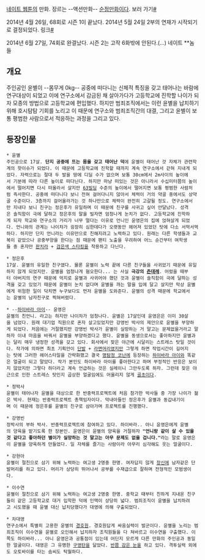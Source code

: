 [[네이트 웹툰]]의 만화. 장르는 --액션만화-- [[순정만화]]이다. 보러 가기[http://comics.nate.com/webtoon/detail.php?btno=48727 #]

2014년 4월 26일, 68회로 시즌 1이 끝났다. 2014년 5월 24일 2부의 연재가 시작되기로 결정되었다. 링크[http://comics.nate.com/webtoon/detail.php?btno=48727&bsno=365608&category=1 #]

2014년 6월 27일, 74회로 완결났다. 시즌 2는 고작 6화밖에 안된다.(...) 네이트 **놈들

== 개요 ==
주인공인 윤별이 --몸무게 0kg-- 공중에 떠다니는 신체적 특징을 갖고 태어나는 바람에 연구대상이 되었고 이에 연구소에서 감금된 채 살아가다가 고등학교에 진학할 나이가 되자 모종의 방법으로 고등학교에 편입했다. 하지만 범죄조직에서는 이런 윤별을 납치하기 위해 호시탐탐 기회를 노리고 이 때문에 연구소와 범죄조직간의 대결, 그리고 윤별이 보통 평범한 사람으로서 적응하는 과정을 그리고 있다.

== 등장인물 ==
 * 윤별
 주인공으로 17살. '''단지 공중에 뜨는 몸을 갖고 태어난 덕'''에 윤별이 태어난 것 자체가 관련학계의 핫이슈가 되었다. 이 때문에 고등학교에 진학할 때까지 계속 연구소에서 갇혀 지내게 되었다. 자력으로는 절대 두 발을 땅에 디딜 수가 없으며 보통 30cm에서 2m사이의 높이에서 기분에 따라 다른 높이로 떠다닌다. 하지만 마냥 떠있는 것은 아니라서 수십미터쯤의 높이에서 떨어지면 다시 떠올라서 살지만 [[63빌딩]] 수준의 높이에서 떨어지면 보통 평범한 사람처럼 즉사한다. 공중에 떠다니다 보니 전혀 걸어다니지 않아서 체력이 거의 약골 중에서도 상약골 수준이다. 3층까지 걸어올라가는 것 하나만으로 체력이 완전히 고갈될 정도. 연구소에서만 지내다 보니 친구는 정은후가 유일하며 이 때문에 친구를 사귀고 싶어 안달났다. 성격은 솔직함이 극에 달하고 정은후의 말을 빌자면 엄청나게 눈치가 없다. 고등학교에 진학하게 되자 학교와 연구소의 거리가 너무 멀다는 이유로 언니인 윤영은의 집에 얹혀살게 되었다. 언니와의 관계는 나이차가 굉장히 심한데다가 오랫동안 헤어져 있었던 탓에 다소 서먹서먹하다. 하지만 단지 언니라는 이유만으로 친해지려고 노력하고 있다. 원래는 다른 학생들과 교복이 같았으나 공중부양을 한다는 점 때문에 팬티 노출을 우려하여 어느 순간부터 여학생들 중 혼자만 [[판치라]] + [[검은색 스타킹]]을 착용하고 다닌다.

 * 정은후
 17살. 윤별의 유일한 친구였다. 물론 윤별이 노력 끝에 다른 친구들을 사귀었기 때문에 유일하지 않게 되었지만. 윤별을 엄청나게 혐오한다... 는 사실 '''극강의 [[츤데레]]'''. 어렸을 때부터 아버지의 연구 때문에 억지로 윤별과 사귀어야 했던 것과 윤별이 솔직함이 극에 달하는 성격을 갖고 있었기 때문에 윤별이 눈치 없다며 윤별을 까는 말을 입에 달고 살지만 막상 윤별에게 위험한 일이 닥치면 누구보다도 먼저 윤별을 도와준다. 윤별의 성격 때문에 학교에서는 윤별의 남자친구로 찍혀버렸다.

 * --[[하이바라 아이]]-- 윤영은
 윤별의 친언니. 라고는 하지만 나이차가 엄청나다. 윤별은 17살인데 윤영은은 이미 30살을 넘었다. 원래 대기업 직원으로 혼자 살고있었지만 강영빈 박사의 제안으로 윤별을 부양하게 되었다. 처음에는 거절했지만 강영빈 박사가 윤별이 실망하는 거 말고는 문제없을거라고 말하자 이내 마음을 바꿔서 윤별을 부양하겠다고 했다. 윤별을 동생으로서는 좋아하지만 윤별과는 달리 매우 냉정한 성격을 갖고 있다. 회사에서 잦은 야근에 시달리는 스트레스 탓일 것이다. 작가에 의하면 최초 기획안이 [[단발]] + [[라면머리]]였지만 그렇게 하면 작업시간이 길어지는 탓에 그러한 헤어스타일을 간략화했고 결국 [[명탐정 코난]]에 등장하는 [[하이바라 아이]]와 똑같은 얼굴이 되고 말았다. 작가 본인도 하이바라 아이를 좋아한다고 하며 부정적인 반응은 보이지 않았지만 그렇다 하더라고 계속 언급하는 것은 실례이니 그만두도록 하자. 그런데 잦은 야근으로 인한 스트레스 탓인지 곱상한 얼굴임에도 어울리지 않게 [[골초]]이다.

 * 정박사
 윤별이 태어나자 윤별을 대상으로 한 반중력프로젝트에 처음 참가한 박사들 중 가장 나이가 젊은 박사. 현재는 반중력프로젝트 총책임자이다. 막내아들인 정은후가 윤별과 동갑내기이며 이 때문에 정은후를 윤별의 친구로 삼아가며 프로젝트를 진행했다.

 * 강영빈
 정박사의 부하 박사. 반중력프로젝트에 참여하고 있다. 하이바라.. 아니 윤영은에게 윤별의 양육을 맡기도록 한 장본인. 윤영은이 윤별의 양육을 거절하자 '''"언니랑 같이 살 수 있을 것 같다고 좋아하던 별이가 실망하는 것 말고는 아무 문제도 없을 겁니다."'''라는 말로 윤영은이 윤별을 양육하게 만들었다. 일 자체를 즐기는 사람이라 아무리 심각해도 웃는 얼굴이다.

 * 강현아
 윤별이 절친으로 삼기 위해 노력하는 여고생 2명중 한명. 여자답지 않게 [[장신]]에 남자같은 단발머리를 하고 있다. 머리가 상당히 뛰어나서 공부를 수재급으로 잘하며 전형적인 모범생이다. 

 * 이수연
 윤별이 절친으로 삼기 위해 노력하는 여고생 2명중 한명. 중학교 때부터 친하게 지내온 친구들이 같은 고등학교로 대거 입학한 덕에 인맥이 상당히 넓다. 범죄조직이 윤별을 납치하려고 시도했을 때 윤별 대신 납치당했다가 대영에 의해 구출되었다.

 * 차대영
 연구소에서 특별히 고용한 윤별의 [[경호원]]. 경호원답게 싸움실력이 발군이다. 윤별을 노리는 범죄조직이 이수연을 윤별로 오인해서 납치하자 조직원들을 다 쳐바르고 이수연을 구출했다. 이쪽도 하이바라... 아니 윤영은과 공통점이 있는데 어딘지 모르게 다른 만화의 주인공과 동일한 얼굴이다. 대영은 그 유명한 [[구영탄]]을 닮았다. [[반쯤 감은 눈]]을 하고 있다. 격투실력 외에도 오토바이를 타는 솜씨도 탁월하다.

